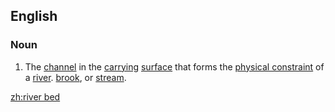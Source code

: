 ==English==

===Noun===
{{en-noun}}

# The [[channel]] in the [[carrying]] [[surface]] that forms the [[physical constraint]] of a [[river]]. [[brook]], or [[stream]].

[[zh:river bed]]
